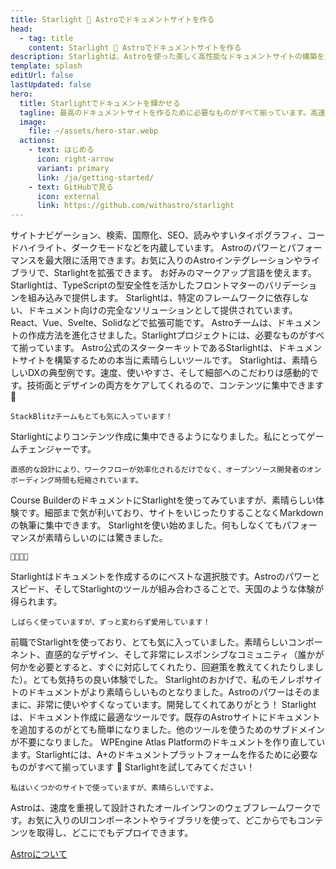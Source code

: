 ```yaml
---
title: Starlight 🌟 Astroでドキュメントサイトを作る
head:
  - tag: title
    content: Starlight 🌟 Astroでドキュメントサイトを作る
description: Starlightは、Astroを使った美しく高性能なドキュメントサイトの構築を支援します。
template: splash
editUrl: false
lastUpdated: false
hero:
  title: Starlightでドキュメントを輝かせる
  tagline: 最高のドキュメントサイトを作るために必要なものがすべて揃っています。高速でアクセシブル、しかも使いやすさも備えます。
  image:
    file: ~/assets/hero-star.webp
  actions:
    - text: はじめる
      icon: right-arrow
      variant: primary
      link: /ja/getting-started/
    - text: GitHubで見る
      icon: external
      link: https://github.com/withastro/starlight
---
```



<CardGrid stagger>
	<Card title="心躍るドキュメント" icon="open-book">
		サイトナビゲーション、検索、国際化、SEO、読みやすいタイポグラフィ、コードハイライト、ダークモードなどを内蔵しています。
	</Card>
	<Card title="Astro製" icon="rocket">
		Astroのパワーとパフォーマンスを最大限に活用できます。お気に入りのAstroインテグレーションやライブラリで、Starlightを拡張できます。
	</Card>
	<Card title="Markdown、Markdoc、MDX" icon="document">
		お好みのマークアップ言語を使えます。Starlightは、TypeScriptの型安全性を活かしたフロントマターのバリデーションを組み込みで提供します。
	</Card>
	<Card title="独自のUIコンポーネントの利用" icon="puzzle">
		Starlightは、特定のフレームワークに依存しない、ドキュメント向けの完全なソリューションとして提供されています。React、Vue、Svelte、Solidなどで拡張可能です。
	</Card>
</CardGrid>

<TestimonialGrid title="人々の声">
  <Testimonial
    name="Rachel"
    handle="rachelnabors"
    cite="https://twitter.com/astrodotbuild/status/1724934718745915558"
  >
    Astroチームは、ドキュメントの作成方法を進化させました。Starlightプロジェクトには、必要なものがすべて揃っています。
  </Testimonial>
  <Testimonial
    name="Flavio"
    handle="flaviocopes"
    cite="https://twitter.com/flaviocopes/status/1738237658717905108"
  >
    Astro公式のスターターキットであるStarlightは、ドキュメントサイトを構築するための本当に素晴らしいツールです。
  </Testimonial>
  <Testimonial
    name="Tomek"
    handle="sulco"
    cite="https://twitter.com/sulco/status/1735610348730802342"
  >
    Starlightは、素晴らしいDXの典型例です。速度、使いやすさ、そして細部へのこだわりは感動的です。技術面とデザインの両方をケアしてくれるので、コンテンツに集中できます 👏

    StackBlitzチームもとても気に入っています！
  </Testimonial>
  <Testimonial
    name="Roberto"
    handle="RmeetsH"
    cite="https://twitter.com/RmeetsH/status/1735783992018760090"
  >
    Starlightによりコンテンツ作成に集中できるようになりました。私にとってゲームチェンジャーです。

    直感的な設計により、ワークフローが効率化されるだけでなく、オープンソース開発者のオンボーディング時間も短縮されています。

  </Testimonial>
  <Testimonial
    name="Joel"
    handle="jhooks"
    cite="https://twitter.com/jhooks/status/1727405160547418405"
  >
    Course BuilderのドキュメントにStarlightを使ってみていますが、素晴らしい体験です。細部まで気が利いており、サイトをいじったりすることなくMarkdownの執筆に集中できます。
  </Testimonial>
  <Testimonial
    name="Rick"
    handle="rick_viscomi"
    cite="https://twitter.com/rick_viscomi/status/1665867447910510593"
  >
    Starlightを使い始めました。何もしなくてもパフォーマンスが素晴らしいのには驚きました。

    💯💯💯💯

  </Testimonial>
  <Testimonial
    name="Nicolas"
    handle="beaussan"
    cite="https://twitter.com/beaussan/status/1735625189583466893"
  >
    Starlightはドキュメントを作成するのにベストな選択肢です。Astroのパワーとスピード、そしてStarlightのツールが組み合わさることで、天国のような体験が得られます。

    しばらく使っていますが、ずっと変わらず愛用しています！

  </Testimonial>
  <Testimonial
    name="Sylwia"
    handle="SylwiaVargas"
    cite="https://x.com/SylwiaVargas/status/1726556825741578286"
  >
    前職でStarlightを使っており、とても気に入っていました。素晴らしいコンポーネント、直感的なデザイン、そして非常にレスポンシブなコミュニティ（誰かが何かを必要とすると、すぐに対応してくれたり、回避策を教えてくれたりしました）。とても気持ちの良い体験でした。
  </Testimonial>
  <Testimonial
    name="Lou Cyx"
    handle="loucyx"
    cite="https://elk.zone/m.webtoo.ls/@loucyx@mastodon.social/111587380021362284"
  >
    Starlightのおかげで、私のモノレポサイトのドキュメントがより素晴らしいものとなりました。Astroのパワーはそのままに、非常に使いやすくなっています。開発してくれてありがとう！
  </Testimonial>
  <Testimonial
    name="BowTiedWebReaper"
    handle="BowTiedWebReapr"
    cite="https://twitter.com/BowTiedWebReapr/status/1735633399501697517"
  >
    Starlightは、ドキュメント作成に最適なツールです。既存のAstroサイトにドキュメントを追加するのがとても簡単になりました。他のツールを使うためのサブドメインが不要になりました。
  </Testimonial>
  <Testimonial
    name="Jeff"
    handle="J_Everhart383"
    cite="https://twitter.com/J_Everhart383/status/1691900590048292908"
  >
    WPEngine Atlas Platformのドキュメントを作り直しています。Starlightには、A+のドキュメントプラットフォームを作るために必要なものがすべて揃っています 🙌
  </Testimonial>
  <Testimonial
    name="Chloe"
    handle="solelychloe"
    cite="https://twitter.com/solelychloe/status/1695115277602628082"
  >
    Starlightを試してみてください！

    私はいくつかのサイトで使っていますが、素晴らしいですよ。

  </Testimonial>
</TestimonialGrid>

<AboutAstro title="提供:">
Astroは、速度を重視して設計されたオールインワンのウェブフレームワークです。お気に入りのUIコンポーネントやライブラリを使って、どこからでもコンテンツを取得し、どこにでもデプロイできます。

[Astroについて](https://astro.build/)

</AboutAstro>
